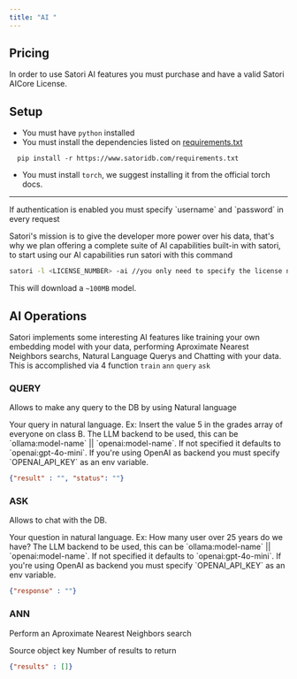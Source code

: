 ```yaml
---
title: "AI "
---
```


## Pricing

In order to use Satori AI features you must purchase and have a valid Satori AICore License.

## Setup

- You must have `python` installed
- You must install the dependencies listed on [requirements.txt](www.satoridb.com/requirements.txt)

```
  pip install -r https://www.satoridb.com/requirements.txt
```

- You must install `torch`, we suggest installing it from the official torch docs.

---

<Info>
  If authentication is enabled you must specify `username` and `password` in every request
</Info>

Satori's mission is to give the developer more power over his data, that's why we plan offering a complete suite of AI capabilities built-in with satori, to start using our AI capabilities run satori with this command

```bash
satori -l <LICENSE_NUMBER> -ai //you only need to specify the license number in the first launch
```

This will download a `~100MB`  model.

## AI Operations

Satori implements some interesting AI features like training your own embedding model with your data, performing Aproximate Nearest Neighbors searchs, Natural Language Querys and Chatting with your data. This is accomplished via 4 function `train` `ann` `query` `ask`

### QUERY

Allows to make any query to the DB by using Natural language

<ParamField body="query" type="string">
  Your query in natural language. Ex: Insert the value 5 in the grades array of everyone on class B.
</ParamField>

<ParamField body="backend" type="string">
  The LLM backend to be used, this can be `ollama:model-name` || `openai:model-name`. If not specified it defaults to `openai:gpt-4o-mini`. If you're using OpenAI as backend you must specify `OPENAI_API_KEY` as an env variable.
</ParamField>

<ResponseExample>

```json response.json
{"result" : "", "status": ""}
```

</ResponseExample>

### ASK

Allows to chat with the DB.

<ParamField body="question" type="string">
  Your question in natural language. Ex: How many user over 25 years do we have?
</ParamField>

<ParamField body="backend" type="string">
  The LLM backend to be used, this can be `ollama:model-name` || `openai:model-name`. If not specified it defaults to `openai:gpt-4o-mini`. If you're using OpenAI as backend you must specify `OPENAI_API_KEY` as an env variable.
</ParamField>

<ResponseExample>

```json response.json
{"response" : ""}
```

</ResponseExample>

### ANN

Perform an Aproximate Nearest Neighbors search

<ParamField body="key" type="string">
  Source object key
</ParamField>

<ParamField body="top_k" type="int">
  Number of results to return
</ParamField>

<ResponseExample>

```json response.json
{"results" : []}
```

</ResponseExample>